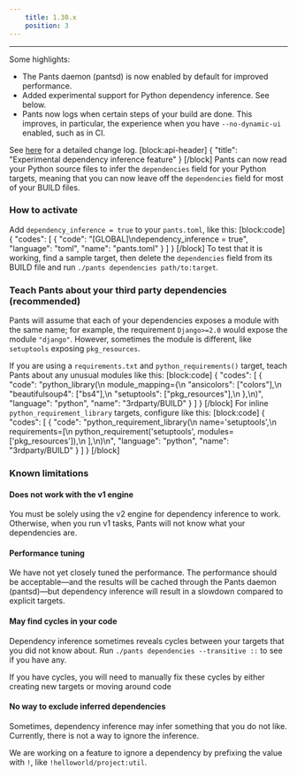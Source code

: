 ```yaml
---
    title: 1.30.x
    position: 3
---
```




---

Some highlights:

- The Pants daemon (pantsd) is now enabled by default for improved performance.
- Added experimental support for Python dependency inference. See below.
- Pants now logs when certain steps of your build are done. This improves, in particular, the experience when you have `--no-dynamic-ui` enabled, such as in CI.

See [here](https://github.com/pantsbuild/pants/blob/master/src/python/pants/notes/1.30.x.rst) for a detailed change log.
[block:api-header]
{
  "title": "Experimental dependency inference feature"
}
[/block]
Pants can now read your Python source files to infer the `dependencies` field for your Python targets, meaning that you can now leave off the `dependencies` field for most of your BUILD files.

### How to activate
Add `dependency_inference = true` to your `pants.toml`, like this:
[block:code]
{
  "codes": [
    {
      "code": "[GLOBAL]\ndependency_inference = true",
      "language": "toml",
      "name": "pants.toml"
    }
  ]
}
[/block]
To test that it is working, find a sample target, then delete the `dependencies` field from its BUILD file and run `./pants dependencies path/to:target`.

### Teach Pants about your third party dependencies (recommended)
Pants will assume that each of your dependencies exposes a module with the same name; for example, the requirement `Django>=2.0` would expose the module `"django"`. However, sometimes the module is different, like `setuptools` exposing `pkg_resources`.

If you are using a `requirements.txt` and `python_requirements()` target, teach Pants about any unusual modules like this:
[block:code]
{
  "codes": [
    {
      "code": "python_library(\n  module_mapping={\n    \"ansicolors\": [\"colors\"],\n    \"beautifulsoup4\": [\"bs4\"],\n    \"setuptools\": [\"pkg_resources\"],\n  },\n)",
      "language": "python",
      "name": "3rdparty/BUILD"
    }
  ]
}
[/block]
For inline `python_requirement_library` targets, configure like this:
[block:code]
{
  "codes": [
    {
      "code": "python_requirement_library(\n  name='setuptools',\n  requirements=[\n    python_requirement('setuptools', modules=['pkg_resources']),\n  ],\n)\n",
      "language": "python",
      "name": "3rdparty/BUILD"
    }
  ]
}
[/block]
### Known limitations
#### Does not work with the v1 engine
You must be solely using the v2 engine for dependency inference to work. Otherwise, when you run v1 tasks, Pants will not know what your dependencies are.

#### Performance tuning

We have not yet closely tuned the performance. The performance should be acceptable—and the results will be cached through the Pants daemon (pantsd)—but dependency inference will result in a slowdown compared to explicit targets.  

#### May find cycles in your code

Dependency inference sometimes reveals cycles between your targets that you did not know about. Run `./pants dependencies --transitive ::` to see if you have any.

If you have cycles, you will need to manually fix these cycles by either creating new targets or moving around code

#### No way to exclude inferred dependencies
Sometimes, dependency inference may infer something that you do not like. Currently, there is not a way to ignore the inference.

We are working on a feature to ignore a dependency by prefixing the value with `!`, like `!helloworld/project:util`.